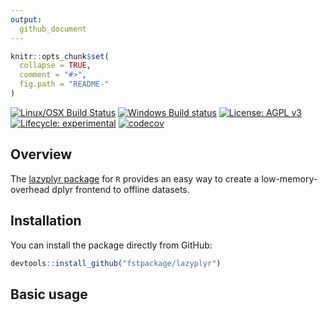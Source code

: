 ```yaml
---
output:
  github_document
---
```


<!-- README.md is generated from README.Rmd. Please edit that file -->

```r
knitr::opts_chunk$set(
  collapse = TRUE,
  comment = "#>",
  fig.path = "README-"
)
```

<!-- <img src="logo.png" align="right" /> -->

[![Linux/OSX Build Status](https://travis-ci.org/fstpackage/lazyplyr.svg?branch=develop)](https://travis-ci.org/fstpackage/lazyplyr)
[![Windows Build status](https://ci.appveyor.com/api/projects/status/bfm7amtkyjvc2rk9?svg=true)](https://ci.appveyor.com/project/fstpackage/lazyplyr)
[![License: AGPL v3](https://img.shields.io/badge/License-AGPL%20v3-blue.svg)](https://www.gnu.org/licenses/agpl-3.0)
[![Lifecycle: experimental](https://img.shields.io/badge/lifecycle-experimental-blue.svg)](https://www.tidyverse.org/lifecycle/#experimental)
[![codecov](https://codecov.io/gh/fstpackage/lazyplyr/branch/develop/graph/badge.svg)](https://codecov.io/gh/fstpackage/lazyplyr)


## Overview

The [lazyplyr package](https://github.com/fstpackage/lazyplyr) for `R` provides an easy way to create a low-memory-overhead dplyr frontend to offline datasets.

## Installation

You can install the package directly from GitHub:

```r
devtools::install_github("fstpackage/lazyplyr")
```

## Basic usage

